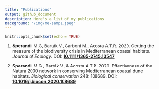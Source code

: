 ```yaml
---
title: "Publications"
output: github_document
description: Here's a list of my publications
background: '/img/me-samp1.jpeg'
---
```


```r
knitr::opts_chunk$set(echo = TRUE)
```

<p align="justify">1. **Sperandii** M.G, Barták V., Carboni M., Acosta A.T.R. 2020. Getting the measure of the biodiversity crisis in Mediterranean coastal habitats. _Journal of Ecology_. DOI: <a href="https://doi.org/10.1111/1365-2745.13547">**10.1111/1365-2745.13547**</a> </p>

2.	**Sperandii** M.G., Barták V., & Acosta A.T.R. 2020. Effectiveness of the Natura 2000 network in conserving Mediterranean coastal dune habitats. _Biological conservation_ 248: 108689. DOI: [**10.1016/j.biocon.2020.108689**](https://doi.org/10.1016/j.biocon.2020.108689)